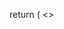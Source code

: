 

  return (
    <>
      <Head>
        <link
          rel="alternate"
          type="application/rss+xml"
          title="RSS"
          href="/feed.xml"
        />
        <link
          rel="preload"
          href="/fonts/Inter-roman.latin.var.woff2"
          as="font"
          type="font/woff2"
          crossOrigin="anonymous"
        />
        <script
          async
          src="https://www.googletagmanager.com/gtag/js?id=UA-175790070-1"
        />
        <script
          dangerouslySetInnerHTML={{
            __html: `window.dataLayer = window.dataLayer || [];
          function gtag(){dataLayer.push(arguments);}
          gtag('js', new Date());
        
          gtag('config', 'UA-175790070-1');`,
          }}
        />
      </Head>
      <Component {...pageProps} />
    </>
  );
}
